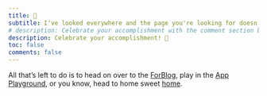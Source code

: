 ```yaml
---
title: 👀
subtitle: I've looked everywhere and the page you're looking for doesn't exist. 😕
# description: Celebrate your accomplishment with the comment section below! 🎉
description: Celebrate your accomplishment! 🎉
toc: false
comments: false
---
```


<!-- I have disabled comments since for some reason, ths page displays the incorrect comment section. It was previously displaying the comment section relating to using PyTorch with Mac GPUs. -->

<!-- _Alternatively_, head on over to the [ForBlog](forblog/index.qmd), play in the [App Playground](web_apps/index.qmd), or you know, head to home sweet [home](index.qmd). -->

All that's left to do is to head on over to the [ForBlog](forblog/index.qmd), play in the [App Playground](web_apps/index.qmd), or you know, head to home sweet [home](index.qmd).
